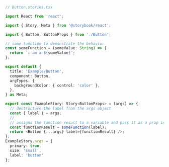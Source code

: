 ```ts
// Button.stories.tsx

import React from 'react';

import { Story, Meta } from '@storybook/react';

import { Button, ButtonProps } from './Button';

// some function to demonstrate the behavior
const someFunction = (someValue: String) => {
  return `i am a ${someValue}`;
};

export default {
  title: 'Example/Button',
  component: Button,
  argTypes: {
    backgroundColor: { control: 'color' },
  },
} as Meta;

export const ExampleStory: Story<ButtonProps> = (args) => {
  // destructure the label from the args object
  const { label } = args;
  //
  // assigns the function result to a variable and pass it as a prop into the component
  const functionResult = someFunction(label);
  return <Button {...args} label={functionResult} />;
};
ExampleStory.args = {
  primary: true,
  size: 'small',
  label: 'button'
};
```

